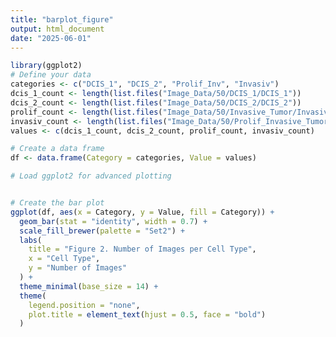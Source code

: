 ---
title: "barplot_figure"
output: html_document
date: "2025-06-01"
---

```{r}
library(ggplot2)
# Define your data
categories <- c("DCIS_1", "DCIS_2", "Prolif_Inv", "Invasiv")
dcis_1_count <- length(list.files("Image_Data/50/DCIS_1/DCIS_1"))
dcis_2_count <- length(list.files("Image_Data/50/DCIS_2/DCIS_2"))
prolif_count <- length(list.files("Image_Data/50/Invasive_Tumor/Invasive_Tumor"))
invasiv_count <- length(list.files("Image_Data/50/Prolif_Invasive_Tumor/Prolif_Invasive_Tumor"))
values <- c(dcis_1_count, dcis_2_count, prolif_count, invasiv_count)

# Create a data frame
df <- data.frame(Category = categories, Value = values)

# Load ggplot2 for advanced plotting


# Create the bar plot
ggplot(df, aes(x = Category, y = Value, fill = Category)) +
  geom_bar(stat = "identity", width = 0.7) +
  scale_fill_brewer(palette = "Set2") +
  labs(
    title = "Figure 2. Number of Images per Cell Type",
    x = "Cell Type",
    y = "Number of Images"
  ) +
  theme_minimal(base_size = 14) +
  theme(
    legend.position = "none",
    plot.title = element_text(hjust = 0.5, face = "bold")
  )
```

